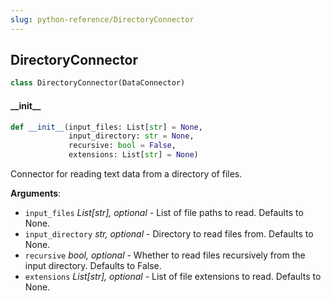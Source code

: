 ```yaml
---
slug: python-reference/DirectoryConnector
---
```


<a id="letta.data_sources.connectors.DirectoryConnector"></a>

## DirectoryConnector

```python
class DirectoryConnector(DataConnector)
```

<a id="letta.data_sources.connectors.DirectoryConnector.__init__"></a>

#### \_\_init\_\_

```python
def __init__(input_files: List[str] = None,
             input_directory: str = None,
             recursive: bool = False,
             extensions: List[str] = None)
```

Connector for reading text data from a directory of files.

**Arguments**:

- `input_files` _List[str], optional_ - List of file paths to read. Defaults to None.
- `input_directory` _str, optional_ - Directory to read files from. Defaults to None.
- `recursive` _bool, optional_ - Whether to read files recursively from the input directory. Defaults to False.
- `extensions` _List[str], optional_ - List of file extensions to read. Defaults to None.

